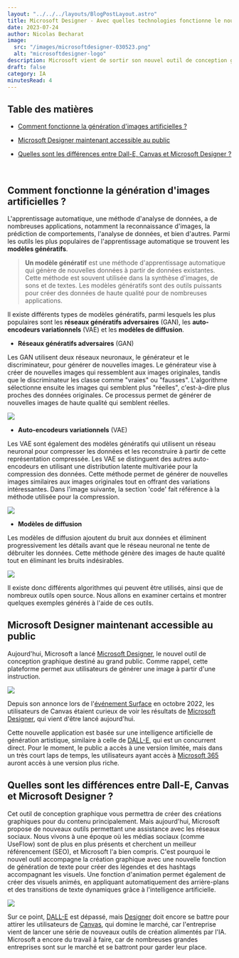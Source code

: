 ```yaml
---
layout: "../../../layouts/BlogPostLayout.astro"
title: Microsoft Designer - Avec quelles technologies fonctionne le nouvel outil de Microsoft ?
date: 2023-07-24
author: Nicolas Becharat
image:
  src: "/images/microsoftdesigner-030523.png"
  alt: "microsoftdesigner-logo"
description: Microsoft vient de sortir son nouvel outil de conception graphique pour concurrencer DALL-E, Canvas. Mais avant tout, comment fonctionne la génération d'images ?
draft: false
category: IA
minutesRead: 4
---
```


## Table des matières

* [Comment fonctionne la génération d'images artificielles ?](#comment-fonctionne-la-génération-dimages-artificielles)

* [Microsoft Designer maintenant accessible au public](#microsoft-designer-maintenant-accessible-au-public)

* [Quelles sont les différences entre Dall-E, Canvas et Microsoft Designer ?](#quelles-sont-les-différences-entre-dall-e-canvas-et-microsoft-designer)

<br/>

## Comment fonctionne la génération d'images artificielles ?

L'apprentissage automatique, une méthode d'analyse de données, a de nombreuses applications, notamment la reconnaissance d'images, la prédiction de comportements, l'analyse de données, et bien d'autres. Parmi les outils les plus populaires de l'apprentissage automatique se trouvent les **modèles génératifs**.

> **Un modèle génératif** est une méthode d'apprentissage automatique qui génère de nouvelles données à partir de données existantes. Cette méthode est souvent utilisée dans la synthèse d'images, de sons et de textes. Les modèles génératifs sont des outils puissants pour créer des données de haute qualité pour de nombreuses applications.

Il existe différents types de modèles génératifs, parmi lesquels les plus populaires sont les **réseaux génératifs adversaires** (GAN), les **auto-encodeurs variationnels** (VAE) et les **modèles de diffusion**.

- **Réseaux génératifs adversaires** (GAN)

Les GAN utilisent deux réseaux neuronaux, le générateur et le discriminateur, pour générer de nouvelles images. Le générateur vise à créer de nouvelles images qui ressemblent aux images originales, tandis que le discriminateur les classe comme "vraies" ou "fausses". L'algorithme sélectionne ensuite les images qui semblent plus "réelles", c'est-à-dire plus proches des données originales. Ce processus permet de générer de nouvelles images de haute qualité qui semblent réelles.

<img src="https://assets.website-files.com/637be5d0f2736f32b8ad98cd/638f92ae6484d7cd279898e3_aRLcuhOExj2sHW66VqLpidsjm0d9rtiDFQuZnjm44pWMhdmMPZXPUHNdMAG4GzLdCcsKvhVfbRcBiWoZWybV902Neom4fduIho8N_3yPie_3LP3PS4jUS3vd00U3gqP_s_8NMfgl.png" class="max-w-full h-auto block m-auto lg:max-w-[60%]" />

- **Auto-encodeurs variationnels** (VAE)

Les VAE sont également des modèles génératifs qui utilisent un réseau neuronal pour compresser les données et les reconstruire à partir de cette représentation compressée. Les VAE se distinguent des autres auto-encodeurs en utilisant une distribution latente multivariée pour la compression des données. Cette méthode permet de générer de nouvelles images similaires aux images originales tout en offrant des variations intéressantes. Dans l'image suivante, la section 'code' fait référence à la méthode utilisée pour la compression.

<img src= "https://assets.website-files.com/637be5d0f2736f32b8ad98cd/638f92ae6484d71aa09898e2_okJaN6yWnS_w7tk-MJecIln7qJm1xZxh3yK2Zk6-0_C5MIG_Nt6fsmYxxZemCaJROOUPRfR9XB9Gbqqx7p_j1F2G2G9fIFxLRhHTb5_3EAwGdvrDKfCvD6A_j49kPE2zcNtcjPWG.png" class="max-w-full h-auto block m-auto lg:max-w-[60%]" />

- **Modèles de diffusion**

Les modèles de diffusion ajoutent du bruit aux données et éliminent progressivement les détails avant que le réseau neuronal ne tente de débruiter les données. Cette méthode génère des images de haute qualité tout en éliminant les bruits indésirables.

<img src="https://developer-blogs.nvidia.com/wp-content/uploads/2022/04/Generation-with-Diffusion-Models.png"  class="max-w-full h-auto block m-auto lg:max-w-[60%]"/>

Il existe donc différents algorithmes qui peuvent être utilisés, ainsi que de nombreux outils open source. Nous allons en examiner certains et montrer quelques exemples générés à l'aide de ces outils.

## Microsoft Designer maintenant accessible au public

Aujourd'hui, Microsoft a lancé [Microsoft Designer](https://designer.microsoft.com/), le nouvel outil de conception graphique destiné au grand public. Comme rappel, cette plateforme permet aux utilisateurs de générer une image à partir d'une instruction.

<img src="https://designer.microsoft.com/designer-social.png"  class="max-w-full h-auto block m-auto lg:max-w-[60%]"/>

Depuis son annonce lors de l'[événement Surface](https://news.microsoft.com/october-2022-news-event/) en octobre 2022, les utilisateurs de Canvas étaient curieux de voir les résultats de [Microsoft Designer](https://designer.microsoft.com/), qui vient d'être lancé aujourd'hui.

Cette nouvelle application est basée sur une intelligence artificielle de génération artistique, similaire à celle de [DALL-E](https://openai.com/product/dall-e-2), qui est un concurrent direct. Pour le moment, le public a accès à une version limitée, mais dans un très court laps de temps, les utilisateurs ayant accès à [Microsoft 365](https://www.microsoft.com/fr-fr/microsoft-365?rtc=1) auront accès à une version plus riche.

## Quelles sont les différences entre Dall-E, Canvas et Microsoft Designer ?

Cet outil de conception graphique vous permettra de créer des créations graphiques pour du contenu principalement. Mais aujourd'hui, Microsoft propose de nouveaux outils permettant une assistance avec les réseaux sociaux. Nous vivons à une époque où les médias sociaux (comme UseFlow) sont de plus en plus présents et cherchent un meilleur référencement (SEO), et Microsoft l'a bien compris. C'est pourquoi le nouvel outil accompagne la création graphique avec une nouvelle fonction de génération de texte pour créer des légendes et des hashtags accompagnant les visuels. Une fonction d'animation permet également de créer des visuels animés, en appliquant automatiquement des arrière-plans et des transitions de texte dynamiques grâce à l'intelligence artificielle.

<img src="https://www.warketingdigital.net/wp-content/uploads/2022/10/Microsoft-lance-Designer.gif"  class="max-w-full h-auto block m-auto lg:max-w-[60%]"/>

Sur ce point, [DALL-E](https://openai.com/product/dall-e-2) est dépassé, mais [Designer](https://designer.microsoft.com/) doit encore se battre pour attirer les utilisateurs de [Canvas](https://www.canva.com/fr_fr/), qui domine le marché, car l'entreprise vient de lancer une série de nouveaux outils de création alimentés par l'IA. Microsoft a encore du travail à faire, car de nombreuses grandes entreprises sont sur le marché et se battront pour garder leur place.
